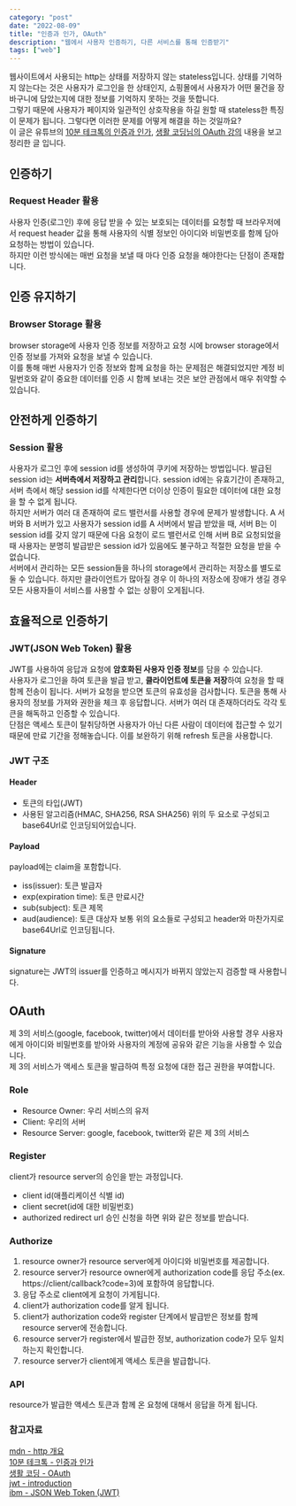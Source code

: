 ```yaml
---
category: "post"
date: "2022-08-09"
title: "인증과 인가, OAuth"
description: "웹에서 사용자 인증하기, 다른 서비스를 통해 인증받기"
tags: ["web"]
---
```


웹사이트에서 사용되는 http는 상태를 저장하지 않는 stateless입니다. 상태를 기억하지 않는다는 것은 사용자가 로그인을 한 상태인지, 쇼핑몰에서 사용자가 어떤 물건을 장바구니에 담았는지에 대한 정보를 기억하지 못하는 것을 뜻합니다.<br/>
그렇기 때문에 사용자가 페이지와 일관적인 상호작용을 하길 원할 때 stateless한 특징이 문제가 됩니다. 그렇다면 이러한 문제를 어떻게 해결을 하는 것일까요?<br/>
이 글은 유튜브의 [10분 테크톡의 인증과 인가](https://www.youtube.com/watch?v=y0xMXlOAfss), [생활 코딩님의 OAuth 강의](https://www.youtube.com/watch?v=hm2r6LtUbk8&list=PLuHgQVnccGMA4guyznDlykFJh28_R08Q-) 내용을 보고 정리한 글 입니다.<br/>

## 인증하기

### Request Header 활용

사용자 인증(로그인) 후에 응답 받을 수 있는 보호되는 데이터를 요청할 때 브라우저에서 request header 값을 통해 사용자의 식별 정보인 아이디와 비밀번호를 함께 담아 요청하는 방법이 있습니다.<br/>
하지만 이런 방식에는 매번 요청을 보낼 때 마다 인증 요청을 해야한다는 단점이 존재합니다.<br/>

## 인증 유지하기

### Browser Storage 활용

browser storage에 사용자 인증 정보를 저장하고 요청 시에 browser storage에서 인증 정보를 가져와 요청을 보낼 수 있습니다.<br/>
이를 통해 매번 사용자가 인증 정보와 함께 요청을 하는 문제점은 해결되었지만 계정 비밀번호와 같이 중요한 데이터를 인증 시 함께 보내는 것은 보안 관점에서 매우 취약할 수 있습니다.<br/>

## 안전하게 인증하기

### Session 활용

사용자가 로그인 후에 session id를 생성하여 쿠키에 저장하는 방법입니다. 발급된 session id는 **서버측에서 저장하고 관리**합니다. session id에는 유효기간이 존재하고, 서버 측에서 해당 session id를 삭제한다면 더이상 인증이 필요한 데이터에 대한 요청을 할 수 없게 됩니다.<br/>
하지만 서버가 여러 대 존재하여 로드 밸런서를 사용할 경우에 문제가 발생합니다. A 서버와 B 서버가 있고 사용자가 session id를 A 서버에서 발급 받았을 때, 서버 B는 이 session id를 갖지 않기 때문에 다음 요청이 로드 밸런서로 인해 서버 B로 요청되었을 때 사용자는 분명히 발급받은 session id가 있음에도 불구하고 적절한 요청을 받을 수 없습니다.<br/>
서버에서 관리하는 모든 session들을 하나의 storage에서 관리하는 저장소를 별도로 둘 수 있습니다. 하지만 클라이언트가 많아질 경우 이 하나의 저장소에 장애가 생길 경우 모든 사용자들이 서비스를 사용할 수 없는 상황이 오게됩니다.<br/>

## 효율적으로 인증하기

### JWT(JSON Web Token) 활용

JWT를 사용하여 응답과 요청에 **암호화된 사용자 인증 정보**를 담을 수 있습니다.<br/>
사용자가 로그인을 하여 토큰을 발급 받고, **클라이언트에 토큰을 저장**하여 요청을 할 때 함께 전송이 됩니다. 서버가 요청을 받으면 토큰의 유효성을 검사합니다. 토큰을 통해 사용자의 정보를 가져와 권한을 체크 후 응답합니다. 서버가 여러 대 존재하더라도 각각 토큰을 해독하고 인증할 수 있습니다.<br/>
단점은 액세스 토큰이 탈취당하면 사용자가 아닌 다른 사람이 데이터에 접근할 수 있기 때문에 만료 기간을 정해놓습니다. 이를 보완하기 위해 refresh 토큰을 사용합니다.<br/>

### JWT 구조

#### Header

- 토큰의 타입(JWT)
- 사용된 알고리즘(HMAC, SHA256, RSA SHA256)
  위의 두 요소로 구성되고 base64Url로 인코딩되어있습니다.

#### Payload

payload에는 claim을 포함합니다.

- iss(issuer): 토큰 발급자
- exp(expiration time): 토큰 만료시간
- sub(subject): 토큰 제목
- aud(audience): 토큰 대상자
  보통 위의 요소들로 구성되고 header와 마찬가지로 base64Url로 인코딩됩니다.

#### Signature

signature는 JWT의 issuer를 인증하고 메시지가 바뀌지 않았는지 검증할 때 사용합니다.

## OAuth

제 3의 서비스(google, facebook, twitter)에서 데이터를 받아와 사용할 경우 사용자에게 아이디와 비밀번호를 받아와 사용자의 계정에 공유와 같은 기능을 사용할 수 있습니다.<br/>
제 3의 서비스가 액세스 토큰을 발급하여 특정 요청에 대한 접근 권한을 부여합니다.<br/>

### Role

- Resource Owner: 우리 서비스의 유저
- Client: 우리의 서버
- Resource Server: google, facebook, twitter와 같은 제 3의 서비스

### Register

client가 resource server의 승인을 받는 과정입니다.<br/>

- client id(애플리케이션 식별 id)
- client secret(id에 대한 비밀번호)
- authorized redirect url
  승인 신청을 하면 위와 같은 정보를 받습니다.<br/>

### Authorize

1. resource owner가 resource server에게 아이디와 비밀번호를 제공합니다.
2. resource server가 resource owner에게 authorization code를 응답 주소(ex. https://client/callback?code=3)에 포함하여 응답합니다.
3. 응답 주소로 client에게 요청이 가게됩니다.
4. client가 authorization code를 알게 됩니다.
5. client가 authorization code와 register 단계에서 발급받은 정보를 함께 resource server에 전송합니다.
6. resource server가 register에서 발급한 정보, authorization code가 모두 일치하는지 확인합니다.
7. resource server가 client에게 액세스 토큰을 발급합니다.

### API

resource가 발급한 액세스 토큰과 함께 온 요청에 대해서 응답을 하게 됩니다.<br/>

### 참고자료

[mdn - http 개요](https://developer.mozilla.org/ko/docs/Web/HTTP/Overview)<br/>
[10분 테크톡 - 인증과 인가](https://www.youtube.com/watch?v=y0xMXlOAfss)<br/>
[생활 코딩 - OAuth](https://www.youtube.com/watch?v=hm2r6LtUbk8&list=PLuHgQVnccGMA4guyznDlykFJh28_R08Q-)<br/>
[jwt - introduction](https://jwt.io/introduction)<br/>
[ibm - JSON Web Token (JWT)](https://www.ibm.com/docs/en/cics-ts/6.1?topic=cics-json-web-token-jwt)<br/>
